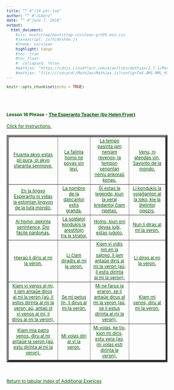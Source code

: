```yaml
---
title: "" #"l16-phr-tab"
author: "" #"JLAUro"
date: "" #"June 7, 2018"
output: 
  html_document:
    #css: bootstrap/bootstrap-cerulean-grn99.min.css
    #javascript: js/hideshow.js
    #theme: cerulean
    highlight: tango
    #toc: true
    #toc_float: 
    #  collapsed: false
    #mathjax: "https://cdnjs.cloudflare.com/ajax/libs/mathjax/2.7.1/MathJax.js?config=TeX-AMS-MML_HTMLorMML"
    #mathjax: "file:///sdcard//MathJax/MathJax.js?config=TeX-AMS-MML_HTMLorMML"
---
```


```r
knitr::opts_chunk$set(echo = TRUE)
```

<style>
a, body { 
color: #005500; 
font-size: 12px; 
}	

a:visited { color: #009900; }

[id^='tr'] {
display: none;
}

mark {
padding: 3px 3px;
text-align: left;
font-style: italic;
font-size: 10px;
background-color: #007700;
color: white;
margin-top: 0px;
margin-left: 5px;
}

</style>

<script type='text/javascript'>
function toggle_visibility(id) {
var e = document.getElementById(id);
e.style.display = ((e.style.display!='block') ? 'block' : 'none');
}
</script>

<br/><br/>

<p>
<h4>Lesson 16 Phrase - <a href=http://www.gutenberg.org/files/8177/8177-h/8177-h.htm>The Esperanto Teacher (by Helen Fryer)</a> <br/></h4>
<a id='r0' href='#' onclick="toggle_visibility('tr0');">
Click for Instructions.</a>
<div id='tr0'>
&nbsp;
<mark>Click on each link to toggle the English translation.  Reload page to turn off all translations.</mark>
</div>
</p>

<table width='100%' border='5px' cellspacing='5px' cellpadding='5px'>
<tr id='r1'>
<td align='center' valign='middle'><a id='item1' href='#r0' onclick="toggle_visibility('tr1');">Fluanta akvo estas pli pura, ol akvo staranta senmove.</a>
<div id='tr1'><mark>Flowing water is purer than water standing still.</mark></div></td>

<td align='center' valign='middle'><a id='item2' href='#r0' onclick="toggle_visibility('tr2');">La falinta homo ne povas sin levi.</a>
<div id='tr2'><mark>The fallen man cannot raise himself.</mark></div></td>

<td align='center' valign='middle'><a id='item3' href='#r0' onclick="toggle_visibility('tr3');">La tempo pasinta jam neniam revenos; la tempon venontan neniu ankoraŭ konas.</a>
<div id='tr3'><mark>(The) time past will never more return; (the) time to come no one yet knows.</mark></div></td>

<td align='center' valign='middle'><a id='item4' href='#r0' onclick="toggle_visibility('tr4');">Venu, ni atendas vin, Savonto de la mondo.</a>
<div id='tr4'><mark>Come, we await you, Saviour of the world.</mark></div></td>
</tr>
<tr id='r2'>

<td align='center' valign='middle'><a id='item5' href='#r1' onclick="toggle_visibility('tr5');">En la lingvo Esperanto ni vidas la estontan lingvon de la tuta mondo.</a>
<div id='tr5'><mark>In the language Esperanto we see the future language of the whole world.</mark></div></td>

<td align='center' valign='middle'><a id='item6' href='#r1' onclick="toggle_visibility('tr6');">La nombro de la dancantoj estis granda.</a>
<div id='tr6'><mark>The number of the dancers was great.</mark></div></td>

<td align='center' valign='middle'><a id='item7' href='#r1' onclick="toggle_visibility('tr7');">Ĝi estas la legendo, kiun la veraj kredantoj ĉiam ripetas.</a>
<div id='tr7'><mark>It is the legend which true believers always repeat.</mark></div></td>

<td align='center' valign='middle'><a id='item8' href='#r1' onclick="toggle_visibility('tr8');">Li kondukis la vojaĝanton al la loko, kie la ŝtelintoj ripozis.</a>
<div id='tr8'><mark>He led the traveller to the place where the thieves were resting.</mark></div></td>
</tr>
<tr id='r3'>

<td align='center' valign='middle'><a id='item9' href='#r2' onclick="toggle_visibility('tr9');">Al homo, pekinta senintence, Dio facile pardonas.</a>
<div id='tr9'><mark>(To) a man who has sinned unintentionally God easily pardons.</mark></div></td>

<td align='center' valign='middle'><a id='item10' href='#r2' onclick="toggle_visibility('tr10');">La soldatoj kondukis la arestitojn tra la stratoj.</a>
<div id='tr10'><mark>The soldiers led the prisoners (arrested) through the streets.</mark></div></td>

<td align='center' valign='middle'><a id='item11' href='#r2' onclick="toggle_visibility('tr11');">Homo, kiun oni devas juĝi, estas juĝoto.</a>
<div id='tr11'><mark>A man whom one has to judge is one to be judged (prisoner at the bar).</mark></div></td>

<td align='center' valign='middle'><a id='item12' href='#r2' onclick="toggle_visibility('tr12');">Nun li diras al mi la veron.</a>
<div id='tr12'><mark>Now he teils me the truth.</mark></div></td>
</tr>
<tr id='r4'>

<td align='center' valign='middle'><a id='item13' href='#r3' onclick="toggle_visibility('tr13');">Hieraŭ li diris al mi la veron.</a>
<div id='tr13'><mark>Yesterday he told me the truth.</mark></div></td>

<td align='center' valign='middle'><a id='item14' href='#r3' onclick="toggle_visibility('tr14');">Li ĉiam diradis al mi la veron.</a>
<div id='tr14'><mark>He always told me the truth.</mark></div></td>

<td align='center' valign='middle'><a id='item15' href='#r3' onclick="toggle_visibility('tr15');">Kiam vi vidis nin en la salono, li jam antaŭe diris al mi la veron (aŭ, li estis dirinta al mi la veron).</a>
<div id='tr15'><mark>When you saw us in the drawing-room he had already (previously) told me the truth.</mark></div></td>

<td align='center' valign='middle'><a id='item16' href='#r3' onclick="toggle_visibility('tr16');">Li diros al mi la veron.</a>
<div id='tr16'><mark>He will tell me the truth.</mark></div></td>
</tr>
<tr id='r5'>

<td align='center' valign='middle'><a id='item17' href='#r4' onclick="toggle_visibility('tr17');">Kiam vi venos al mi, li jam antaŭe diros al mi la veron (aŭ, li estos dirinta al mi la veron; aŭ, antaŭ ol vi venos al mi, li diros al mi la veron).</a>
<div id='tr17'><mark>When you (shall) come to me, he will previously tell me the truth (or, he will have told me the truth; or, before you (will) come to me, he will tell me the truth).</mark></div></td>

<td align='center' valign='middle'><a id='item18' href='#r4' onclick="toggle_visibility('tr18');">Se mi petus lin, li dirus al mi la veron.</a>
<div id='tr18'><mark>If I were to ask him, he would tell me the truth.</mark></div></td>

<td align='center' valign='middle'><a id='item19' href='#r4' onclick="toggle_visibility('tr19');">Mi ne farus la eraron, se li antaŭe dirus al mi la veron (aŭ, se li estus dirinta al mi la veron).</a>
<div id='tr19'><mark>I should not have made the mistake if he had previously told me the truth.</mark></div></td>

<td align='center' valign='middle'><a id='item20' href='#r4' onclick="toggle_visibility('tr20');">Kiam mi venos, diru al mi la veron.</a>
<div id='tr20'><mark>When I (shall) come, tell me the truth.</mark></div></td>
</tr>
<tr id='r6'>

<td align='center' valign='middle'><a id='item21' href='#r5' onclick="toggle_visibility('tr21');">Kiam mia patro venos, diru al mi antaŭe la veron (aŭ, estu dirinta al mi la veron).</a>
<div id='tr21'><mark>When my father (shall) come, tell me beforehand the truth. I wish to tell you the truth. I wish that that which I said should be true (or, I wish to have told the truth).</mark></div></td>

<td align='center' valign='middle'><a id='item22' href='#r5' onclick="toggle_visibility('tr22');">Mi volas diri al vi la veron.</a>
<div id='tr22'><mark>I wish to tell you the truth.</mark></div></td>

<td align='center' valign='middle'><a id='item23' href='#r5' onclick="toggle_visibility('tr23');">Mi volas, ke tio, kion mi diris, estu vera (aŭ, mi volas esti dirinta la veron).</a>
<div id='tr23'><mark>I wish that that which I said should be true (or, I wish to have told the truth).</mark></div></td>

</tr>
</table>
<br/>
<p>
<a href=addExercises.html>Return to tabular index of Additional Exerices</a>
</p>

